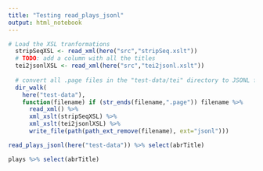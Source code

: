 ```yaml
---
title: "Testing read_plays_jsonl"
output: html_notebook
---
```



```r
# Load the XSL tranformations
  stripSeqXSL <- read_xml(here("src","stripSeq.xslt"))
  # TODO: add a column with all the titles
  tei2jsonlXSL <- read_xml(here("src","tei2jsonl.xslt"))
  
  # convert all .page files in the "test-data/tei" directory to JSONL files
  dir_walk(
    here("test-data"),
    function(filename) if (str_ends(filename,".page")) filename %>%
      read_xml() %>%
      xml_xslt(stripSeqXSL) %>%
      xml_xslt(tei2jsonlXSL) %>%
      write_file(path(path_ext_remove(filename), ext="jsonl")))

read_plays_jsonl(here("test-data")) %>% select(abrTitle)
```

```r
plays %>% select(abrTitle)
```